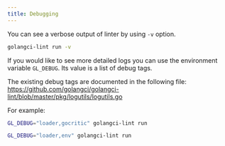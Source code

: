 ```yaml
---
title: Debugging
---
```


You can see a verbose output of linter by using `-v` option.

```bash
golangci-lint run -v
```

If you would like to see more detailed logs you can use the environment variable `GL_DEBUG`.
Its value is a list of debug tags.

The existing debug tags are documented in the following file: https://github.com/golangci/golangci-lint/blob/master/pkg/logutils/logutils.go

For example:

```bash
GL_DEBUG="loader,gocritic" golangci-lint run
```

```bash
GL_DEBUG="loader,env" golangci-lint run
```

